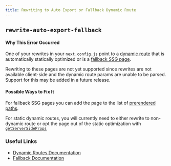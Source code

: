 ```yaml
---
title: Rewriting to Auto Export or Fallback Dynamic Route
---
```


## `rewrite-auto-export-fallback`

#### Why This Error Occurred

One of your rewrites in your `next.config.js` point to a [dynamic route](/docs/pages/building-your-application/routing/dynamic-routes) that is automatically statically optimized or is a [fallback SSG page](/docs/pages/api-reference/functions/get-static-paths#getstaticpaths-return-values).

Rewriting to these pages are not yet supported since rewrites are not available client-side and the dynamic route params are unable to be parsed. Support for this may be added in a future release.

#### Possible Ways to Fix It

For fallback SSG pages you can add the page to the list of [prerendered paths](/docs/pages/api-reference/functions/get-static-paths#paths).

For static dynamic routes, you will currently need to either rewrite to non-dynamic route or opt the page out of the static optimization with [`getServerSideProps`](/docs/pages/building-your-application/data-fetching/get-server-side-props)

### Useful Links

- [Dynamic Routes Documentation](/docs/pages/building-your-application/routing/dynamic-routes)
- [Fallback Documentation](/docs/pages/api-reference/functions/get-static-paths#getstaticpaths-return-values)
